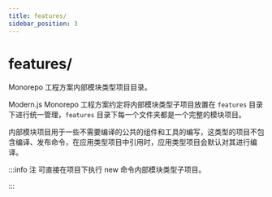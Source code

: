 ```yaml
---
title: features/
sidebar_position: 3
---
```

# features/

Monorepo 工程方案内部模块类型项目目录。

Modern.js Monorepo 工程方案约定将内部模块类型子项目放置在 `features` 目录下进行统一管理，`features` 目录下每一个文件夹都是一个完整的模块项目。

内部模块项目用于一些不需要编译的公共的组件和工具的编写，这类型的项目不包含编译、发布命令，在应用类型项目中引用时，应用类型项目会默认对其进行编译。

:::info 注
可直接在项目下执行 new 命令内部模块类型子项目。

:::

